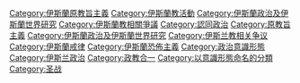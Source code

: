 {{Commons category|Islamism}}
{{Catmore}}

[[Category:伊斯蘭原教旨主義|Category:伊斯蘭原教旨主義]]
[[Category:伊斯蘭教活動|Category:伊斯蘭教活動]]
[[Category:伊斯蘭政治及伊斯蘭世界研究|Category:伊斯蘭政治及伊斯蘭世界研究]]
[[Category:伊斯蘭教相關爭議|Category:伊斯蘭教相關爭議]]
[[Category:認同政治|Category:認同政治]]
[[Category:原教旨主義|Category:原教旨主義]]
[[Category:伊斯蘭政治及伊斯蘭世界研究|Category:伊斯蘭政治及伊斯蘭世界研究]]
[[Category:伊斯兰教相关争议|Category:伊斯兰教相关争议]]
[[Category:伊斯蘭戒律|Category:伊斯蘭戒律]]
[[Category:伊斯蘭恐佈主義|Category:伊斯蘭恐佈主義]]
[[Category:政治意識形態|Category:政治意識形態]]
[[Category:伊斯兰政治|Category:伊斯兰政治]]
[[Category:政教合一|Category:政教合一]]
[[Category:以意識形態命名的分類|Category:以意識形態命名的分類]]
[[Category:圣战|Category:圣战]]